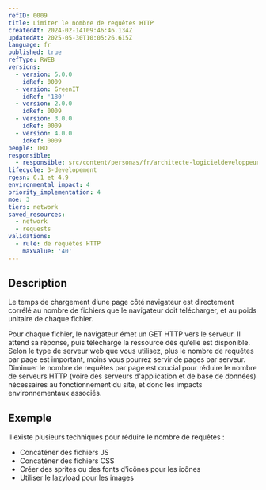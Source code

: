 ```yaml
---
refID: 0009
title: Limiter le nombre de requêtes HTTP
createdAt: 2024-02-14T09:46:46.134Z
updatedAt: 2025-05-30T10:05:26.615Z
language: fr
published: true
refType: RWEB
versions:
  - version: 5.0.0
    idRef: 0009
  - version: GreenIT
    idRef: '180'
  - version: 2.0.0
    idRef: 0009
  - version: 3.0.0
    idRef: 0009
  - version: 4.0.0
    idRef: 0009
people: TBD
responsible:
  - responsible: src/content/personas/fr/architecte-logicieldeveloppeur.mdx
lifecycle: 3-developement
rgesn: 6.1 et 4.9
environmental_impact: 4
priority_implementation: 4
moe: 3
tiers: network
saved_resources:
  - network
  - requests
validations:
  - rule: de requêtes HTTP
    maxValue: '40'
---
```


## Description

Le temps de chargement d’une page côté navigateur est directement corrélé au nombre de fichiers que le navigateur doit télécharger,
et au poids unitaire de chaque fichier.

Pour chaque fichier, le navigateur émet un GET HTTP vers le serveur. Il attend sa réponse, puis télécharge la ressource dès qu’elle est disponible. Selon le type de serveur web que vous utilisez,
plus le nombre de requêtes par page est important, moins vous pourrez servir de pages par serveur.
Diminuer le nombre de requêtes par page est crucial pour réduire le nombre de serveurs HTTP (voire des serveurs d'application et de base de données) nécessaires au fonctionnement du site,
et donc les impacts environnementaux associés.

## Exemple

Il existe plusieurs techniques pour réduire le nombre de requêtes :

* Concaténer des fichiers JS
* Concaténer des fichiers CSS
* Créer des sprites ou des fonts d'icônes pour les icônes
* Utiliser le lazyload pour les images
